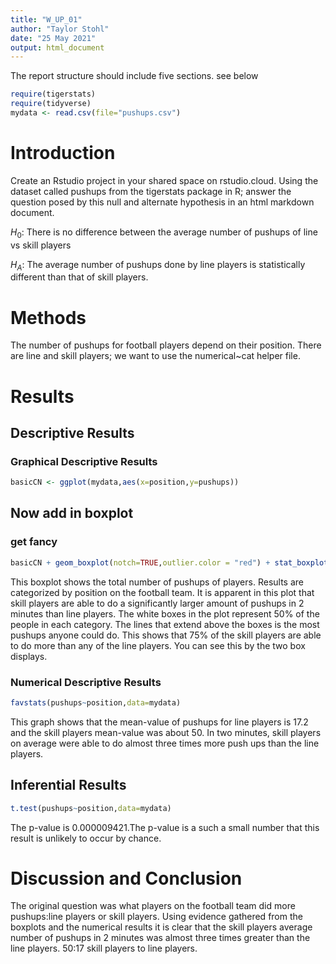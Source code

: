 ```yaml
---
title: "W_UP_01"
author: "Taylor Stohl"
date: "25 May 2021"
output: html_document
---
```




The report structure should include five sections.  see below



```r
require(tigerstats)
require(tidyverse)
mydata <- read.csv(file="pushups.csv")
```

# Introduction

<!--In this section you explain what you are trying to show. Where did the data come from? What is the research or other question you are trying to answer?!-->

Create an Rstudio project in your shared space on rstudio.cloud.  Using the dataset called pushups from the tigerstats package in R; answer the question posed by this null and alternate hypothesis in an html markdown document.

$H_0$: There is no difference between the average number of pushups of line vs skill players

$H_A$: The average number of pushups done by line players is statistically different than that of skill players.

# Methods

<!--Decide on your methods: use "variable analysis" or other appropriate descriptors. Make sure to choose at least one graphical method and at least one numerical method.!-->

The number of pushups for football players depend on their position. There are line and skill players; we want to use the numerical~cat
helper file.

# Results

<!--Divide this section into two sub-sections: One for your descriptive results and one for your inferential results.!-->

## Descriptive Results

### Graphical Descriptive Results

<!--Graphical results here. Make sure to show your code. Provide appropriate labels for axes, giving units if possible, and provide a good title for the graph, too. Use the graphical results to describe the patterns if any that exist in the data as focused toward the research question!-->


```r
basicCN <- ggplot(mydata,aes(x=position,y=pushups))
```
## Now add in boxplot


  
  
### get fancy  

```r
basicCN + geom_boxplot(notch=TRUE,outlier.color = "red") + stat_boxplot(geom ='errorbar') + labs(title="line player vs. skill")
```

This boxplot shows the total number of pushups of players. Results are categorized by position on the football team.
It is apparent in this plot that skill players are able to do a significantly larger amount of pushups in 2 minutes than line players. The white boxes in the plot represent 50% of the people in each category. The lines that extend above the boxes is the most pushups anyone could do. This shows that 75% of the skill players are able to do more than any of the line players. You can see this by the two box displays.

### Numerical Descriptive Results

<!--Numerical results go here. Use the numerical results to describe the patterns if any that exist in the data as focused toward the research question!-->




```r
favstats(pushups~position,data=mydata)
```
This graph shows that the mean-value of pushups for line players is 17.2 and the skill players mean-value was about 50. In two minutes, skill players on average were able to do almost three times more push ups than the line players.


## Inferential Results

<!--State hypothesis clearly. Make sure your discussion of the inferential test covers all the aspects that the test output produces, such as test statistic, p-value etc. Make a decision about the null hypothesis, explain the assumptions on which the selected test/procedure was based, and why the chosen procedure satisfys the assumptions and is appropriate to answer the research question!-->

 
```r
t.test(pushups~position,data=mydata)
```
The p-value is 0.000009421.The p-value is a such a small number that this result is unlikely to occur by chance.


# Discussion and Conclusion

<!--Discussion and conclusion here. If you found a relationship be sure to consider whether the relationship occurs because one of the variavbles causes the other, or whether they perhasps are related for some other reason. Watch the chapter 6 videos from the GeorgeTown videos collection.!-->

The original question was what players on the football team did more pushups:line players or skill players. Using evidence gathered from the boxplots and the numerical results it is clear that the skill players average number of pushups in 2 minutes was almost three times greater than the line players. 50:17 skill players to line players.


